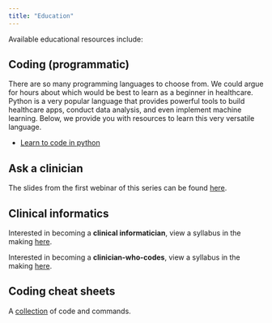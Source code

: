 ```yaml
---
title: "Education"
---
```


Available educational resources include:

## Coding (programmatic)

There are so many programming languages to choose from. We could argue for hours about which would be best to learn as a beginner in healthcare. Python is a very popular language that provides powerful tools to build healthcare apps, conduct data analysis, and even implement machine learning. Below, we provide you with resources to learn this very versatile language.

* [Learn to code in python](learn-python/index.qmd)

## Ask a clinician

The slides from the first webinar of this series can be found [here](ask-a-clinician/index.qmd).

## Clinical informatics

Interested in becoming a **clinical informatician**, view a syllabus in the making [here](/learn/syllabus/clinical-informatician.qmd).

Interested in becoming a **clinician-who-codes**, view a syllabus in the making [here](/learn/syllabus/clinician-who-codes.qmd).

## Coding cheat sheets

A [collection](/cheatsheets/index.qmd) of code and commands.